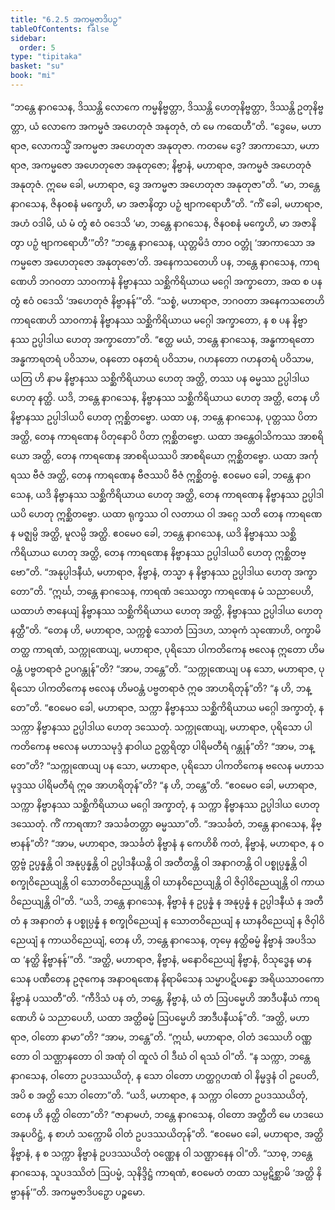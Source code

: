 ```yaml
---
title: "6.2.5 အကမ္မဇာဒိပဉှ"
tableOfContents: false
sidebar:
  order: 5
type: "tipitaka"
basket: "su"
book: "mi"
---
```



<DynamicBreadcrumb />

<Division number="184" book="mi" e="ch" v="28">

<Paragraph number="1183" book="mi">
“ဘန္တေ နာဂသေန, ဒိဿန္တိ လောကေ ကမ္မနိဗ္ဗတ္တာ, ဒိဿန္တိ ဟေတုနိဗ္ဗတ္တာ, ဒိဿန္တိ ဥတုနိဗ္ဗတ္တာ, ယံ လောကေ အကမ္မဇံ အဟေတုဇံ အနုတုဇံ, တံ မေ ကထေဟီ”တိ. “ဒွေမေ, မဟာရာဇ, လောကသ္မိံ အကမ္မဇာ အဟေတုဇာ အနုတုဇာ. ကတမေ ဒွေ? အာကာသော, မဟာရာဇ, အကမ္မဇော အဟေတုဇော အနုတုဇော; နိဗ္ဗာနံ, မဟာရာဇ, အကမ္မဇံ အဟေတုဇံ အနုတုဇံ. ဣမေ ခေါ, မဟာရာဇ, ဒွေ အကမ္မဇာ အဟေတုဇာ အနုတုဇာ”တိ.
</Paragraph>

<Paragraph number="1184" book="mi">
“မာ, ဘန္တေ နာဂသေန, ဇိနဝစနံ မက္ခေဟိ, မာ အဇာနိတွာ ပဉှံ ဗျာကရောဟီ”တိ. “ကိံ ခေါ, မဟာရာဇ, အဟံ ဝဒါမိ, ယံ မံ တွံ ဧဝံ ဝဒေသိ ‘မာ, ဘန္တေ နာဂသေန, ဇိနဝစနံ မက္ခေဟိ, မာ အဇာနိတွာ ပဉှံ ဗျာကရောဟီ’”တိ? “ဘန္တေ နာဂသေန, ယုတ္တမိဒံ တာဝ ဝတ္တုံ ‘အာကာသော အကမ္မဇော အဟေတုဇော အနုတုဇော’တိ. အနေကသတေဟိ ပန, ဘန္တေ နာဂသေန, ကာရဏေဟိ ဘဂဝတာ သာဝကာနံ နိဗ္ဗာနဿ သစ္ဆိကိရိယာယ မဂ္ဂေါ အက္ခာတော, အထ စ ပန တွံ ဧဝံ ဝဒေသိ ‘အဟေတုဇံ နိဗ္ဗာနန်’”တိ. “သစ္စံ, မဟာရာဇ, ဘဂဝတာ အနေကသတေဟိ ကာရဏေဟိ သာဝကာနံ နိဗ္ဗာနဿ သစ္ဆိကိရိယာယ မဂ္ဂေါ အက္ခာတော, န စ ပန နိဗ္ဗာနဿ ဥပ္ပါဒါယ ဟေတု အက္ခာတော”တိ.
</Paragraph>

<Paragraph number="1185" book="mi">
“ဧတ္ထ မယံ, ဘန္တေ နာဂသေန, အန္ဓကာရတော အန္ဓကာရတရံ ပဝိသာမ, ဝနတော ဝနတရံ ပဝိသာမ, ဂဟနတော ဂဟနတရံ ပဝိသာမ, ယတြ ဟိ နာမ နိဗ္ဗာနဿ သစ္ဆိကိရိယာယ ဟေတု အတ္ထိ, တဿ ပန ဓမ္မဿ ဥပ္ပါဒါယ ဟေတု နတ္ထိ. ယဒိ, ဘန္တေ နာဂသေန, နိဗ္ဗာနဿ သစ္ဆိကိရိယာယ ဟေတု အတ္ထိ, တေန ဟိ နိဗ္ဗာနဿ ဥပ္ပါဒါယပိ ဟေတု ဣစ္ဆိတဗ္ဗော.
</Paragraph>

<Paragraph number="1186" book="mi">
ယထာ ပန, ဘန္တေ နာဂသေန, ပုတ္တဿ ပိတာ အတ္ထိ, တေန ကာရဏေန ပိတုနောပိ ပိတာ ဣစ္ဆိတဗ္ဗော. ယထာ အန္တေဝါသိကဿ အာစရိယော အတ္ထိ, တေန ကာရဏေန အာစရိယဿပိ အာစရိယော ဣစ္ဆိတဗ္ဗော. ယထာ အင်္ကုရဿ ဗီဇံ အတ္ထိ, တေန ကာရဏေန ဗီဇဿပိ ဗီဇံ ဣစ္ဆိတဗ္ဗံ. ဧဝမေဝ ခေါ, ဘန္တေ နာဂသေန, ယဒိ နိဗ္ဗာနဿ သစ္ဆိကိရိယာယ ဟေတု အတ္ထိ, တေန ကာရဏေန နိဗ္ဗာနဿ ဥပ္ပါဒါယပိ ဟေတု ဣစ္ဆိတဗ္ဗော.
</Paragraph>

<Paragraph number="1187" book="mi">
ယထာ ရုက္ခဿ ဝါ လတာယ ဝါ အဂ္ဂေ သတိ တေန ကာရဏေန မဇ္ဈမ္ပိ အတ္ထိ, မူလမ္ပိ အတ္ထိ. ဧဝမေဝ ခေါ, ဘန္တေ နာဂသေန, ယဒိ နိဗ္ဗာနဿ သစ္ဆိကိရိယာယ ဟေတု အတ္ထိ, တေန ကာရဏေန နိဗ္ဗာနဿ ဥပ္ပါဒါယပိ ဟေတု ဣစ္ဆိတဗ္ဗော”တိ.
</Paragraph>

<Paragraph number="1188" book="mi">
“အနုပ္ပါဒနီယံ, မဟာရာဇ, နိဗ္ဗာနံ, တသ္မာ န နိဗ္ဗာနဿ ဥပ္ပါဒါယ ဟေတု အက္ခာတော”တိ. “ဣင်္ဃ, ဘန္တေ နာဂသေန, ကာရဏံ ဒဿေတွာ ကာရဏေန မံ သညာပေဟိ, ယထာဟံ ဇာနေယျံ နိဗ္ဗာနဿ သစ္ဆိကိရိယာယ ဟေတု အတ္ထိ, နိဗ္ဗာနဿ ဥပ္ပါဒါယ ဟေတု နတ္ထီ”တိ.
</Paragraph>

<Paragraph number="1189" book="mi">
“တေန ဟိ, မဟာရာဇ, သက္ကစ္စံ သောတံ ဩဒဟ, သာဓုကံ သုဏောဟိ, ဝက္ခာမိ တတ္ထ ကာရဏံ, သက္ကုဏေယျ, မဟာရာဇ, ပုရိသော ပါကတိကေန ဗလေန ဣတော ဟိမဝန္တံ ပဗ္ဗတရာဇံ ဥပဂန္တုန်”တိ? “အာမ, ဘန္တေ”တိ. “သက္ကုဏေယျ ပန သော, မဟာရာဇ, ပုရိသော ပါကတိကေန ဗလေန ဟိမဝန္တံ ပဗ္ဗတရာဇံ ဣဓ အာဟရိတုန်”တိ? “န ဟိ, ဘန္တေ”တိ. “ဧဝမေဝ ခေါ, မဟာရာဇ, သက္ကာ နိဗ္ဗာနဿ သစ္ဆိကိရိယာယ မဂ္ဂေါ အက္ခာတုံ, န သက္ကာ နိဗ္ဗာနဿ ဥပ္ပါဒါယ ဟေတု ဒဿေတုံ.
</Paragraph>

<Paragraph number="1190" book="mi">
သက္ကုဏေယျ, မဟာရာဇ, ပုရိသော ပါကတိကေန ဗလေန မဟာသမုဒ္ဒံ နာဝါယ ဥတ္တရိတွာ ပါရိမတီရံ ဂန္တုန်”တိ? “အာမ, ဘန္တေ”တိ? “သက္ကုဏေယျ ပန သော, မဟာရာဇ, ပုရိသော ပါကတိကေန ဗလေန မဟာသမုဒ္ဒဿ ပါရိမတီရံ ဣဓ အာဟရိတုန်”တိ? “န ဟိ, ဘန္တေ”တိ. “ဧဝမေဝ ခေါ, မဟာရာဇ, သက္ကာ နိဗ္ဗာနဿ သစ္ဆိကိရိယာယ မဂ္ဂေါ အက္ခာတုံ, န သက္ကာ နိဗ္ဗာနဿ ဥပ္ပါဒါယ ဟေတု ဒဿေတုံ. ကိံ ကာရဏာ? အသင်္ခတတ္တာ ဓမ္မဿာ”တိ.
</Paragraph>

<Paragraph number="1191" book="mi">
“အသင်္ခတံ, ဘန္တေ နာဂသေန, နိဗ္ဗာနန်”တိ? “အာမ, မဟာရာဇ, အသင်္ခတံ နိဗ္ဗာနံ န ကေဟိစိ ကတံ, နိဗ္ဗာနံ, မဟာရာဇ, န ဝတ္တဗ္ဗံ ဥပ္ပန္နန္တိ ဝါ အနုပ္ပန္နန္တိ ဝါ ဥပ္ပါဒနီယန္တိ ဝါ အတီတန္တိ ဝါ အနာဂတန္တိ ဝါ ပစ္စုပ္ပန္နန္တိ ဝါ စက္ခုဝိညေယျန္တိ ဝါ သောတဝိညေယျန္တိ ဝါ ဃာနဝိညေယျန္တိ ဝါ ဇိဝှါဝိညေယျန္တိ ဝါ ကာယဝိညေယျန္တိ ဝါ”တိ. “ယဒိ, ဘန္တေ နာဂသေန, နိဗ္ဗာနံ န ဥပ္ပန္နံ န အနုပ္ပန္နံ န ဥပ္ပါဒနီယံ န အတီတံ န အနာဂတံ န ပစ္စုပ္ပန္နံ န စက္ခုဝိညေယျံ န သောတဝိညေယျံ န ဃာနဝိညေယျံ န ဇိဝှါဝိညေယျံ န ကာယဝိညေယျံ, တေန ဟိ, ဘန္တေ နာဂသေန, တုမှေ နတ္ထိဓမ္မံ နိဗ္ဗာနံ အပဒိသထ ‘နတ္ထိ နိဗ္ဗာနန်’”တိ. “အတ္ထိ, မဟာရာဇ, နိဗ္ဗာနံ, မနောဝိညေယျံ နိဗ္ဗာနံ, ဝိသုဒ္ဓေန မာနသေန ပဏီတေန ဥဇုကေန အနာဝရဏေန နိရာမိသေန သမ္မာပဋိပန္နော အရိယသာဝကော နိဗ္ဗာနံ ပဿတီ”တိ.
</Paragraph>

<Paragraph number="1192" book="mi">
“ကီဒိသံ ပန တံ, ဘန္တေ, နိဗ္ဗာနံ, ယံ တံ ဩပမ္မေဟိ အာဒီပနီယံ ကာရဏေဟိ မံ သညာပေဟိ, ယထာ အတ္ထိဓမ္မံ ဩပမ္မေဟိ အာဒီပနီယန်”တိ. “အတ္ထိ, မဟာရာဇ, ဝါတော နာမာ”တိ? “အာမ, ဘန္တေ”တိ. “ဣင်္ဃ, မဟာရာဇ, ဝါတံ ဒဿေဟိ ဝဏ္ဏတော ဝါ သဏ္ဌာနတော ဝါ အဏုံ ဝါ ထူလံ ဝါ ဒီဃံ ဝါ ရဿံ ဝါ”တိ. “န သက္ကာ, ဘန္တေ နာဂသေန, ဝါတော ဥပဒဿယိတုံ, န သော ဝါတော ဟတ္ထဂ္ဂဟဏံ ဝါ နိမ္မဒ္ဒနံ ဝါ ဥပေတိ, အပိ စ အတ္ထိ သော ဝါတော”တိ. “ယဒိ, မဟာရာဇ, န သက္ကာ ဝါတော ဥပဒဿယိတုံ, တေန ဟိ နတ္ထိ ဝါတော”တိ? “ဇာနာမဟံ, ဘန္တေ နာဂသေန, ဝါတော အတ္ထီတိ မေ ဟဒယေ အနုပဝိဋ္ဌံ, န စာဟံ သက္ကောမိ ဝါတံ ဥပဒဿယိတုန်”တိ. “ဧဝမေဝ ခေါ, မဟာရာဇ, အတ္ထိ နိဗ္ဗာနံ, န စ သက္ကာ နိဗ္ဗာနံ ဥပဒဿယိတုံ ဝဏ္ဏေန ဝါ သဏ္ဌာနေန ဝါ”တိ. “သာဓု, ဘန္တေ နာဂသေန, သူပဒဿိတံ ဩပမ္မံ, သုနိဒ္ဒိဋ္ဌံ ကာရဏံ, ဧဝမေတံ တထာ သမ္ပဋိစ္ဆာမိ ‘အတ္ထိ နိဗ္ဗာနန်’”တိ.

</Paragraph>
</Division>

<Paragraph number="1193" type="center" book="mi">
အကမ္မဇာဒိပဉှော ပဉ္စမော.
</Paragraph>